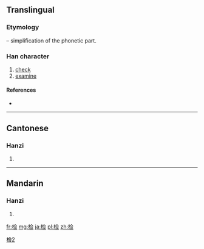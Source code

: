 {{also|檢|検}}
==Translingual==
{{ja-forms|[[検]]|检|[[檢]]}}
===Etymology===
{{Han simp|檢|f=僉|t=佥}} – simplification of the phonetic part.

===Han character===
{{Han char|rn=75|rad=木|as=07|sn=11|four=|canj=木人一一 (DOMM)}}

# [[check]]
# [[examine]]

====References====
* {{Han ref|kx=0531.131|hdz=21217.030|uh=68C0|ud=26816}}

----

==Cantonese==

===Hanzi===
{{yue-hanzi|jyut=gim2|y=gim2|tra=檢}}

# {{defn|lang=yue|sort=木07}}

----

==Mandarin==

===Hanzi===
{{cmn-hanzi|tra=檢|pin=[[jiǎn]] ([[jian3]])|wg=chien<sup>3</sup>}}

# {{defn|lang=cmn|sort=木07}}

[[Category:CJKV characters simplified differently in Japan and China|檢2]]

[[fr:检]]
[[mg:检]]
[[ja:检]]
[[pl:检]]
[[zh:检]]